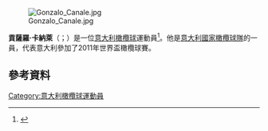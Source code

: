[[File:Gonzalo_Canale.jpg|thumb]]

'''貢薩羅·卡納萊'''（{{lang-it|Gonzalo Canale}}；{{bd|1982年|11月11日}}）是一位[[意大利|意大利]][[橄欖球|橄欖球]]運動員<ref>{{Cite web |url=http://www.rbs6nations.com/en/italy/1435.php?player=70754&includeref=dynamic |title=RBS 6 Nations profile |access-date=2015-11-23 |archive-date=2008-12-05 |archive-url=https://web.archive.org/web/20081205193756/http://www.rbs6nations.com/en/italy/1435.php?player=70754&includeref=dynamic |dead-url=no }}</ref>。他是[[意大利國家橄欖球隊|意大利國家橄欖球隊]]的一員，代表意大利參加了2011年世界盃橄欖球賽。

==參考資料==
{{Reflist}}
[[Category:意大利橄欖球運動員|Category:意大利橄欖球運動員]]